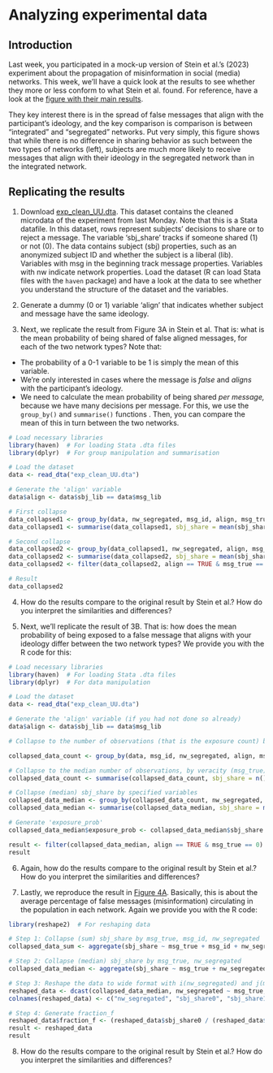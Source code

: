 # Analyzing experimental data

## Introduction

Last week, you participated in a mock-up version of Stein et al.’s (2023) experiment about the propagation of misinformation in social (media) networks. This week, we’ll have a quick look at the results to see whether they more or less conform to what Stein et al. found. For reference, have a look at the [figure with their main results](https://www.nature.com/articles/s41598-022-26913-5/figures/3).

They key interest there is in the spread of false messages that align with the participant’s ideology, and the key comparison is comparison is between “integrated” and “segregated” networks. Put very simply, this figure shows that while there is no difference in sharing behavior as such between the two types of networks (left), subjects are much more likely to receive messages that align with their ideology in the segregated network than in the integrated network.

## Replicating the results

1.  Download [exp_clean_UU.dta](https://github.com/rensec/srda/raw/main/exp_clean_UU.dta). This dataset contains the cleaned microdata of the experiment from last Monday. Note that this is a Stata datafile. In this dataset, rows represent subjects' decisions to share or to reject a message. The variable 'sbj_share' tracks if someone shared (1) or not (0). The data contains subject (sbj) properties, such as an anonymized subject ID and whether the subject is a liberal (lib). Variables with msg in the beginning track message properties. Variables with nw indicate network properties. Load the dataset (R  can load Stata files with the `haven` package) and have a look at the data to see whether you understand the structure of the dataset and the variables.

2.  Generate a dummy (0 or 1) variable ‘align' that indicates whether subject and message have the same ideology.

3.  Next, we replicate the result from Figure 3A in Stein et al. That is: what is the mean probability of being shared of false aligned messages, for each of the two network types? Note that:

-   The probability of a 0-1 variable to be 1 is simply the mean of this variable.
-   We’re only interested in cases where the message is *false* and *aligns* with the participant’s ideology.
-   We need to calculate the mean probability of being shared *per message,* because we have many decisions per message. For this, we use the `group_by()` and `summarise()` functions . Then, you can compare the mean of this in turn between the two networks.

```r
# Load necessary libraries
library(haven)  # For loading Stata .dta files
library(dplyr)  # For group manipulation and summarisation

# Load the dataset
data <- read_dta("exp_clean_UU.dta")

# Generate the 'align' variable
data$align <- data$sbj_lib == data$msg_lib

# First collapse
data_collapsed1 <- group_by(data, nw_segregated, msg_id, align, msg_true)
data_collapsed1 <- summarise(data_collapsed1, sbj_share = mean(sbj_share, na.rm = TRUE), .groups = "drop")

# Second collapse
data_collapsed2 <- group_by(data_collapsed1, nw_segregated, align, msg_true)
data_collapsed2 <- summarise(data_collapsed2, sbj_share = mean(sbj_share, na.rm = TRUE), .groups = "drop")
data_collapsed2 <- filter(data_collapsed2, align == TRUE & msg_true == 0)

# Result
data_collapsed2

```

4.  How do the results compare to the original result by Stein et al.? How do you interpret the similarities and differences?

5.  Next, we’ll replicate the result of 3B. That is: how does the mean probability of being exposed to a false message that aligns with your ideology differ between the two network types? We provide you with the R code for this:



```r
# Load necessary libraries
library(haven)  # For loading Stata .dta files
library(dplyr)  # For data manipulation

# Load the dataset
data <- read_dta("exp_clean_UU.dta")

# Generate the 'align' variable (if you had not done so already)
data$align <- data$sbj_lib == data$msg_lib

# Collapse to the number of observations (that is the exposure count) by message ID, type of network, whether the message is true, alignment, and network size.

collapsed_data_count <- group_by(data, msg_id, nw_segregated, align, msg_true, nw_size)

# Collapse to the median number of observations, by veracity (msg_true), network type & size, and alignment.
collapsed_data_count <- summarise(collapsed_data_count, sbj_share = n(), .groups = "drop")

# Collapse (median) sbj_share by specified variables
collapsed_data_median <- group_by(collapsed_data_count, nw_segregated, align, msg_true, nw_size)
collapsed_data_median <- summarise(collapsed_data_median, sbj_share = median(sbj_share), .groups = "drop")

# Generate 'exposure_prob'
collapsed_data_median$exposure_prob <- collapsed_data_median$sbj_share / (collapsed_data_median$nw_size / 2)

result <- filter(collapsed_data_median, align == TRUE & msg_true == 0)
result

```
 6.   Again, how do the results compare to the original result by Stein et al.? How do you interpret the similarities and differences? 


7.	Lastly, we reproduce the result in [Figure 4A](https://www.nature.com/articles/s41598-022-26913-5/figures/4). Basically, this is about the average percentage of false messages (misinformation) circulating in the population in each network.  Again we provide you with the R code: 
 
```r
library(reshape2)  # For reshaping data

# Step 1: Collapse (sum) sbj_share by msg_true, msg_id, nw_segregated
collapsed_data_sum <- aggregate(sbj_share ~ msg_true + msg_id + nw_segregated, data = data, FUN = sum)

# Step 2: Collapse (median) sbj_share by msg_true, nw_segregated
collapsed_data_median <- aggregate(sbj_share ~ msg_true + nw_segregated, data = collapsed_data_sum, FUN = median)

# Step 3: Reshape the data to wide format with i(nw_segregated) and j(msg_true)
reshaped_data <- dcast(collapsed_data_median, nw_segregated ~ msg_true, value.var = "sbj_share")
colnames(reshaped_data) <- c("nw_segregated", "sbj_share0", "sbj_share1")

# Step 4: Generate fraction_f
reshaped_data$fraction_f <- (reshaped_data$sbj_share0 / (reshaped_data$sbj_share0 + reshaped_data$sbj_share1)) * 100
result <- reshaped_data
result

```

8.	How do the results compare to the original result by Stein et al.? How do you interpret the similarities and differences?
 
